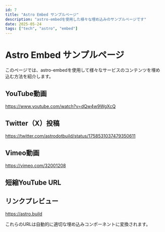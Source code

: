 ```yaml
---
id: 7
title: "Astro Embed サンプルページ"
description: "astro-embedを使用した様々な埋め込みのサンプルページです"
date: 2025-05-24
tags: ["tech", "astro", "embed"]
---
```


# Astro Embed サンプルページ

このページでは、astro-embedを使用して様々なサービスのコンテンツを埋め込む方法を紹介します。

## YouTube動画

https://www.youtube.com/watch?v=dQw4w9WgXcQ

## Twitter（X）投稿

https://twitter.com/astrodotbuild/status/1758531037479350611

## Vimeo動画

https://vimeo.com/32001208

## 短縮YouTube URL

<YouTube id="dQw4w9WgXcQ" playlabel="Play" />

## リンクプレビュー

https://astro.build

これらのURLは自動的に適切な埋め込みコンポーネントに変換されます。

